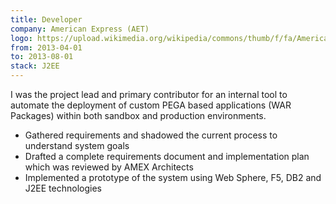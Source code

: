 ```yaml
---
title: Developer
company: American Express (AET)
logo: https://upload.wikimedia.org/wikipedia/commons/thumb/f/fa/American_Express_logo_%282018%29.svg/2560px-American_Express_logo_%282018%29.svg.png
from: 2013-04-01
to: 2013-08-01
stack: J2EE
---
```


I was the project lead and primary contributor for an internal  tool to automate the deployment of custom PEGA based applications (WAR Packages) within both sandbox and production environments.
- Gathered requirements and shadowed the current process to understand system goals
- Drafted a complete requirements document and implementation plan which was reviewed by AMEX Architects
- Implemented a prototype of the system using Web Sphere, F5, DB2 and J2EE technologies
